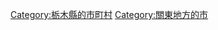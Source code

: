 {{Commonscat|Kanuma, Tochigi}}
{{Catmore}}

{{DEFAULTSORT:Kanuma-shi}}
[[Category:栃木縣的市町村|Category:栃木縣的市町村]]
[[Category:關東地方的市|Category:關東地方的市]]
